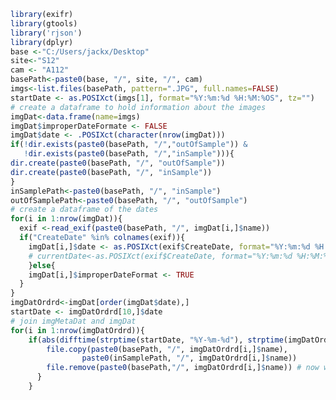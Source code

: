```{r}
library(exifr)
library(gtools)
library('rjson')
library(dplyr)
base <-"C:/Users/jackx/Desktop"
site<-"S12"
cam <- "A112"
basePath<-paste0(base, "/", site, "/", cam)
imgs<-list.files(basePath, pattern=".JPG", full.names=FALSE)
startDate <- as.POSIXct(imgs[1], format="%Y:%m:%d %H:%M:%OS", tz="")
# create a dataframe to hold information about the images
imgDat<-data.frame(name=imgs)
imgDat$improperDateFormate <- FALSE
imgDat$date <- .POSIXct(character(nrow(imgDat)))
if(!dir.exists(paste0(basePath, "/","outOfSample")) &
   !dir.exists(paste0(basePath, "/","inSample"))){
dir.create(paste0(basePath, "/", "outOfSample"))
dir.create(paste0(basePath, "/", "inSample"))
}
inSamplePath<-paste0(basePath, "/", "inSample")
outOfSamplePath<-paste0(basePath, "/", "outOfSample")
# create a dataframe of the dates
for(i in 1:nrow(imgDat)){
  exif <-read_exif(paste0(basePath, "/", imgDat[i,]$name))
  if("CreateDate" %in% colnames(exif)){
    imgDat[i,]$date <- as.POSIXct(exif$CreateDate, format="%Y:%m:%d %H:%M:%OS")
    # currentDate<-as.POSIXct(exif$CreateDate, format="%Y:%m:%d %H:%M:%OS", tz="")
    }else{
    imgDat[i,]$improperDateFormat <- TRUE
  }
}
imgDatOrdrd<-imgDat[order(imgDat$date),]
startDate <- imgDatOrdrd[10,]$date
# join imgMetaDat and imgDat
for(i in 1:nrow(imgDatOrdrd)){
    if(abs(difftime(strptime(startDate, "%Y-%m-%d"), strptime(imgDatOrdrd[i,]$date, "%Y-%m-%d"), units='days')) <= 14){
        file.copy(paste0(basePath, "/", imgDatOrdrd[i,]$name),
                paste0(inSamplePath, "/", imgDatOrdrd[i,]$name))
        file.remove(paste0(basePath,"/", imgDatOrdrd[i,]$name)) # now we can delete so we're not leaving behind a ton of copies
      }
    }

```